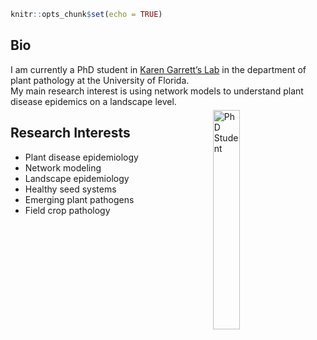 

```r
knitr::opts_chunk$set(echo = TRUE)
```

<link rel="stylesheet" href="styles.css" type="text/css">


## Bio
 I am currently a PhD student in [Karen Garrett's Lab](http://www.garrettlab.com) in the department of plant pathology at the University of Florida.  
My main research interest is using network models to understand plant disease epidemics on a landscape level.




## Research Interests  



* Plant disease epidemiology  
* Network modeling  
* Landscape epidemiology  
* Healthy seed systems  
* Emerging plant pathogens   
* Field crop pathology  
\  
\  
<div style= "position: relative; left: 300px; right: 200px; top: -200px; bottom: 300px;">
  <img src="images/IMG_0294.jpg"alt = "PhD Student" style="width:30%;"/>
</div>



\  
 








